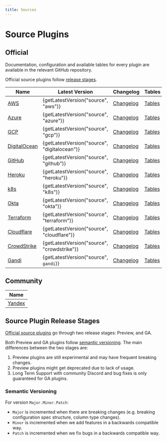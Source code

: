 ```yaml
---
title: Sources
---
```



# Source Plugins

## Official

Documentation, configuration and available tables for every plugin are available in the relevant GitHub repository.

Official source plugins follow [release stages](#source-plugin-release-stages).

| **Name**              | Latest Version | Changelog                           | Tables | Stage |
|-----------------------|----------------|-------------------------------------|--------|-------|
| [AWS][aws] | {getLatestVersion("source", "aws")}         | [Changelog][AWS-Changelog]          | [Tables][AWS-Tables]           | GA |
| [Azure][azure] | {getLatestVersion("source", "azure")}         | [Changelog][Azure-Changelog]        | [Tables][Azure-Tables]         | GA |
| [GCP][gcp] | {getLatestVersion("source", "gcp")}         | [Changelog][GCP-Changelog]          | [Tables][GCP-Tables]           | GA |
| [DigitalOcean][digitalocean] | {getLatestVersion("source", "digitalocean")}         | [Changelog][DigitalOcean-Changelog] | [Tables][DigitalOcean-Tables]  | GA |
| [GitHub][github] | {getLatestVersion("source", "github")}         | [Changelog][GitHub-Changelog]       | [Tables][GitHub-Tables]        | GA |
| [Heroku][heroku] | {getLatestVersion("source", "heroku")}         | [Changelog][Heroku-Changelog]       | [Tables][Heroku-Tables]        | Preview |
| [k8s][k8s] | {getLatestVersion("source", "k8s")}         | [Changelog][k8s-Changelog]          | [Tables][k8s-Tables]           | Preview |
| [Okta][okta] | {getLatestVersion("source", "okta")}        | [Changelog][Okta-Changelog]         | [Tables][Okta-Tables]          | Preview |
| [Terraform][terraform] | {getLatestVersion("source", "terraform")}         | [Changelog][Terraform-Changelog]    | [Tables][Terraform-Tables]     | Preview |
| [Cloudflare][cloudflare] | {getLatestVersion("source", "cloudflare")}         | [Changelog][Cloudflare-Changelog]   | [Tables][Cloudflare-Tables]    | Preview |
| [CrowdStrike][crowdstrike] | {getLatestVersion("source", "crowdstrike")}         | [Changelog][CrowdStrike-Changelog]   | [Tables][CrowdStrike-Tables]    | Preview |
| [Gandi][gandi] | {getLatestVersion("source", `gandi`)}         | [Changelog][Gandi-Changelog]   | [Tables][Gandi-Tables]    | Preview |

## Community

| **Name**                                                     |
|--------------------------------------------------------------|
| [Yandex](https://github.com/yandex-cloud/cq-provider-yandex) |

## Source Plugin Release Stages

[Official source plugins](#official) go through two release stages: Preview, and GA.

Both Preview and GA plugins follow [semantic versioning](#semantic-versioning).
The main differences between the two stages are:

1. Preview plugins are still experimental and may have frequent breaking changes.
2. Preview plugins might get deprecated due to lack of usage.
3. Long Term Support with community Discord and bug fixes is only guaranteed for GA plugins.

### Semantic Versioning

For version `Major.Minor.Patch`:

- `Major` is incremented when there are breaking changes (e.g. breaking configuration spec structure, column type changes).
- `Minor` is incremented when we add features in a backwards compatible way.
- `Patch` is incremented when we fix bugs in a backwards compatible way.

[aws]: ./aws/overview
[gcp]: ./gcp/overview
[azure]: ./azure/overview
[digitalocean]: ./digitalocean/overview
[github]: ./github/overview
[heroku]: ./heroku/overview
[k8s]: ./k8s/overview
[okta]: ./okta/overview
[terraform]: ./terraform/overview
[cloudflare]: ./cloudflare/overview
[crowdstrike]: ./crowdstrike/overview
[gandi]: ./gandi/overview
[AWS-Changelog]: https://github.com/cloudquery/cloudquery/blob/main/plugins/source/aws/CHANGELOG.md
[Azure-Changelog]: https://github.com/cloudquery/cloudquery/blob/main/plugins/source/azure/CHANGELOG.md
[GCP-Changelog]: https://github.com/cloudquery/cloudquery/blob/main/plugins/source/gcp/CHANGELOG.md
[DigitalOcean-Changelog]: https://github.com/cloudquery/cloudquery/blob/main/plugins/source/digitalocean/CHANGELOG.md
[GitHub-Changelog]: https://github.com/cloudquery/cloudquery/blob/main/plugins/source/github/CHANGELOG.md
[Heroku-Changelog]: https://github.com/cloudquery/cloudquery/blob/main/plugins/source/heroku/CHANGELOG.md
[k8s-Changelog]: https://github.com/cloudquery/cloudquery/blob/main/plugins/source/k8s/CHANGELOG.md
[Okta-Changelog]: https://github.com/cloudquery/cloudquery/blob/main/plugins/source/okta/CHANGELOG.md
[Terraform-Changelog]: https://github.com/cloudquery/cloudquery/blob/main/plugins/source/terraform/CHANGELOG.md
[Cloudflare-Changelog]: https://github.com/cloudquery/cloudquery/blob/main/plugins/source/cloudflare/CHANGELOG.md
[CrowdStrike-Changelog]: https://github.com/cloudquery/cloudquery/blob/main/plugins/source/crowdstrike/CHANGELOG.md
[Gandi-Changelog]: https://github.com/cloudquery/cloudquery/blob/main/plugins/source/gandi/CHANGELOG.md
[AWS-Tables]: ./aws/tables
[Azure-Tables]: ./azure/tables
[GCP-Tables]: ./gcp/tables
[DigitalOcean-Tables]: ./digitalocean/tables
[GitHub-Tables]: ./github/tables
[Heroku-Tables]: ./heroku/tables
[k8s-Tables]: ./k8s/tables
[Okta-Tables]: ./okta/tables
[Terraform-Tables]: ./terraform/tables
[Cloudflare-Tables]: ./cloudflare/tables
[CrowdStrike-Tables]: https://github.com/cloudquery/cloudquery/blob/main/plugins/source/crowdstrike/docs/tables/README.md
[Gandi-Tables]: ./gandi/tables
